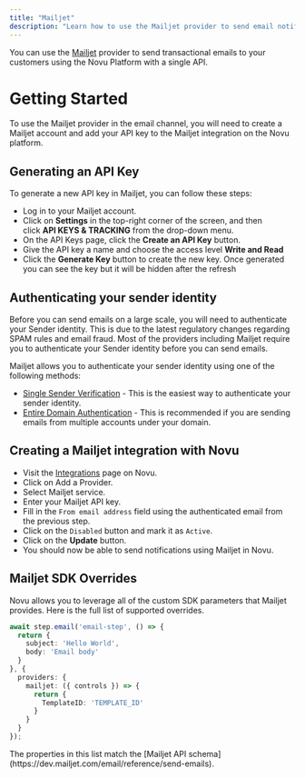 ```yaml
---
title: "Mailjet"
description: "Learn how to use the Mailjet provider to send email notifications using Novu"
---
```


You can use the [Mailjet](https://mailjet.com/) provider to send transactional emails to your customers using the Novu Platform with a single API.

# Getting Started

To use the Mailjet provider in the email channel, you will need to create a Mailjet account and add your API key to the Mailjet integration on the Novu platform.

## Generating an API Key

To generate a new API key in Mailjet, you can follow these steps:

- Log in to your Mailjet account.
- Click on **Settings** in the top-right corner of the screen, and then click **API KEYS & TRACKING** from the drop-down menu.
- On the API Keys page, click the **Create an API Key** button.
- Give the API key a name and choose the access level **Write and Read**
- Click the **Generate Key** button to create the new key. Once generated you can see the key but it will be hidden after the refresh

## Authenticating your sender identity

Before you can send emails on a large scale, you will need to authenticate your Sender identity. This is due to the latest regulatory changes regarding SPAM rules and email fraud. Most of the providers including Mailjet require you to authenticate your Sender identity before you can send emails.

Mailjet allows you to authenticate your sender identity using one of the following methods:

- [Single Sender Verification](https://dev.mailjet.com/email/guides/senders-and-domains/#sender-validation) - This is the easiest way to authenticate your sender identity.
- [Entire Domain Authentication](https://dev.mailjet.com/email/guides/senders-and-domains/#spf-and-dkim-validation) - This is recommended if you are sending emails from multiple accounts under your domain.

## Creating a Mailjet integration with Novu

- Visit the [Integrations](https://dashboard.novu.co/integrations?utm_campaign=docs-mailjet) page on Novu.
- Click on Add a Provider.
- Select Mailjet service.
- Enter your Mailjet API key.
- Fill in the `From email address` field using the authenticated email from the previous step.
- Click on the `Disabled` button and mark it as `Active`.
- Click on the **Update** button.
- You should now be able to send notifications using Mailjet in Novu.

## Mailjet SDK Overrides

Novu allows you to leverage all of the custom SDK parameters that Mailjet provides. Here is the full list of supported overrides.

```typescript
await step.email('email-step', () => {
  return {
    subject: 'Hello World',
    body: 'Email body'
  }
}, {
  providers: {
    mailjet: ({ controls }) => {
      return {
        TemplateID: 'TEMPLATE_ID'
      }
    }
  }
});
```

<Tip>
    The properties in this list match the [Mailjet API schema](https://dev.mailjet.com/email/reference/send-emails).
</Tip>

<ResponseField name="From" type="object" required>
<Expandable title="properties">
    <ResponseField name="Name" type="string" />
    <ResponseField name="Email" type="string" required />
</Expandable>
</ResponseField>
<ResponseField name="Sender" type="object">
<Expandable title="properties">
    <ResponseField name="Name" type="string" />
    <ResponseField name="Email" type="string" required />
</Expandable>
</ResponseField>
<ResponseField name="To" type="array">
<Expandable title="items">
    <ResponseField name="Name" type="string" />
    <ResponseField name="Email" type="string" required />
</Expandable>
</ResponseField>
<ResponseField name="Cc" type="array">
<Expandable title="items">
    <ResponseField name="Name" type="string" />
    <ResponseField name="Email" type="string" required />
</Expandable>
</ResponseField>
<ResponseField name="Bcc" type="array">
<Expandable title="items">
    <ResponseField name="Name" type="string" />
    <ResponseField name="Email" type="string" required />
</Expandable>
</ResponseField>
<ResponseField name="ReplyTo" type="object">
<Expandable title="properties">
    <ResponseField name="Name" type="string" />
    <ResponseField name="Email" type="string" required />
</Expandable>
</ResponseField>
<ResponseField name="Subject" type="string" />
<ResponseField name="TextPart" type="string" />
<ResponseField name="HTMLPart" type="string" />
<ResponseField name="TemplateID" type="number" />
<ResponseField name="TemplateLanguage" type="boolean" />
<ResponseField name="TemplateErrorReporting" type="object">
<Expandable title="properties">
    <ResponseField name="Name" type="string" />
    <ResponseField name="Email" type="string" required />
</Expandable>
</ResponseField>
<ResponseField name="TemplateErrorDeliver" type="boolean" />
<ResponseField name="Attachments" type="array">
<Expandable title="items">
    <ResponseField name="ContentType" type="string" required />
    <ResponseField name="Filename" type="string" required />
    <ResponseField name="Base64Content" type="string" required />
</Expandable>
</ResponseField>
<ResponseField name="InlineAttachments" type="array">
<Expandable title="items">
    <ResponseField name="Filename" type="string" required />
    <ResponseField name="ContentType" type="string" required />
    <ResponseField name="ContentID" type="string" />
    <ResponseField name="Base64Content" type="string" required />
</Expandable>
</ResponseField>
<ResponseField name="Priority" type="number" />
<ResponseField name="CustomCampaign" type="string" />
<ResponseField name="DeduplicateCampaign" type="boolean" />
<ResponseField name="TrackOpens" type="string" enum={['account_default', 'disabled', 'enabled']} />
<ResponseField name="TrackClicks" type="string" enum={['account_default', 'disabled', 'enabled']} />
<ResponseField name="CustomID" type="string" />
<ResponseField name="EventPayload" type="string" />
<ResponseField name="URLTags" type="string" />
<ResponseField name="Headers" type="object" />
<ResponseField name="Variables" type="object" />
